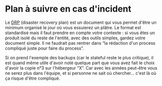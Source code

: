 # Plan à suivre en cas d'incident

Le [DRP](https://fr.wikipedia.org/wiki/Plan_de_reprise_d%27activit%C3%A9) (disaster recovery plan) est un document qui vous permet d'être un minimum organisé le jour où vous essuierez un plâtre. Le format est standardisé mais il faut prendre en compte votre contexte : si vous êtes un produit isolé du reste de l'entité, avec des outils simples, gardez votre document simple. Il ne faudrait pas rentrer dans “la rédaction d'un process compliqué juste pour faire du process”.

Si on prend l'exemple des backups (car le stateful reste le plus critique), il est quand même utile d'avoir noté quelque part que vous avez fait le choix d'avoir la copie n°3 sur l'hébergeur “X”. Car avec les années peut-être vous ne serez plus dans l'équipe, et si personne ne sait où chercher… c'est là où ça risque d'être compliqué.
